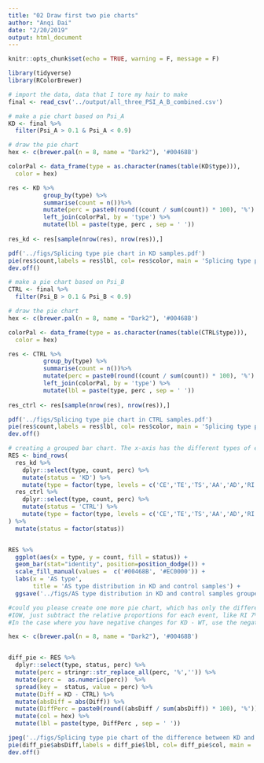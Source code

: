 ```yaml
---
title: "02 Draw first two pie charts"
author: "Anqi Dai"
date: "2/20/2019"
output: html_document
---
```


```r
knitr::opts_chunk$set(echo = TRUE, warning = F, message = F)
```


```r
library(tidyverse)
library(RColorBrewer)
```

```r
# import the data, data that I tore my hair to make
final <- read_csv('../output/all_three_PSI_A_B_combined.csv')
```

```r
# make a pie chart based on Psi_A
KD <- final %>%
  filter(Psi_A > 0.1 & Psi_A < 0.9) 

# draw the pie chart
hex <- c(brewer.pal(n = 8, name = "Dark2"), '#00468B')

colorPal <- data_frame(type = as.character(names(table(KD$type))), 
  color = hex) 

res <- KD %>%
          group_by(type) %>%
          summarise(count = n())%>%
          mutate(perc = paste0(round((count / sum(count)) * 100), '%') ) %>%
          left_join(colorPal, by = 'type') %>%
          mutate(lbl = paste(type, perc , sep = ' '))
  
res_kd <- res[sample(nrow(res), nrow(res)),]

pdf('../figs/Splicing type pie chart in KD samples.pdf')
pie(res$count,labels = res$lbl, col= res$color, main = 'Splicing type pie chart in KD samples')
dev.off()
```

```r
# make a pie chart based on Psi_B 
CTRL <- final %>%
  filter(Psi_B > 0.1 & Psi_B < 0.9) 

# draw the pie chart
hex <- c(brewer.pal(n = 8, name = "Dark2"), '#00468B')

colorPal <- data_frame(type = as.character(names(table(CTRL$type))), 
  color = hex) 

res <- CTRL %>%
          group_by(type) %>%
          summarise(count = n())%>%
          mutate(perc = paste0(round((count / sum(count)) * 100), '%') ) %>%
          left_join(colorPal, by = 'type') %>%
          mutate(lbl = paste(type, perc , sep = ' '))
  
res_ctrl <- res[sample(nrow(res), nrow(res)),]

pdf('../figs/Splicing type pie chart in CTRL samples.pdf')
pie(res$count,labels = res$lbl, col= res$color, main = 'Splicing type pie chart in CTRL samples')
dev.off()
```

```r
# creating a grouped bar chart. The x-axis has the different types of events, an the y-axis is the number of events of that type. Each type will have two bars, one for KD and one for WT
RES <- bind_rows(
  res_kd %>%
    dplyr::select(type, count, perc) %>%
    mutate(status = 'KD') %>% 
    mutate(type = factor(type, levels = c('CE','TE','TS','AA','AD','RI','AF','AL','MXE'))),
  res_ctrl %>%
    dplyr::select(type, count, perc) %>%
    mutate(status = 'CTRL') %>% 
    mutate(type = factor(type, levels = c('CE','TE','TS','AA','AD','RI','AF','AL','MXE')))
) %>%
  mutate(status = factor(status))


RES %>%
  ggplot(aes(x = type, y = count, fill = status)) +
  geom_bar(stat="identity", position=position_dodge()) +
  scale_fill_manual(values =  c('#00468B', '#EC0000')) +
  labs(x = 'AS type',
       title = 'AS type distribution in KD and control samples') +
  ggsave('../figs/AS type distribution in KD and control samples grouped bar plot.jpg', width = 8, height = 6, dpi = 300)
```

```r
#could you please create one more pie chart, which has only the difference in proportion between these two?
#IOW, just subtract the relative proportions for each event, like RI 7% - 5% = 2%, #AD = 7% - 9% = -2%
#In the case where you have negative changes for KD - WT, use the negative value for the label but the absolute value for the plot

hex <- c(brewer.pal(n = 8, name = "Dark2"), '#00468B')


diff_pie <- RES %>%
  dplyr::select(type, status, perc) %>%
  mutate(perc = stringr::str_replace_all(perc, '%','')) %>%
  mutate(perc =  as.numeric(perc))  %>%
  spread(key =  status, value = perc) %>%
  mutate(Diff = KD - CTRL) %>%
  mutate(absDiff = abs(Diff)) %>%
  mutate(DiffPerc = paste0(round((absDiff / sum(absDiff)) * 100), '%')) %>%
  mutate(col = hex) %>%
  mutate(lbl = paste(type, DiffPerc , sep = ' '))

jpeg('../figs/Splicing type pie chart of the difference between KD and controls.jpeg')
pie(diff_pie$absDiff,labels = diff_pie$lbl, col= diff_pie$col, main = 'Splicing type pie chart of the difference between KD and control')
dev.off()
```

```r

```

